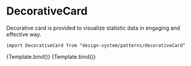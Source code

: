 

<Meta title="Patterns/DecorativeCard" component={DecorativeCard} />

# DecorativeCard

Decorative card is provided to visualize statistic data in engaging and effective way.

`import DecorativeCard from "design-system/patterns/decorativeCard"`

<Canvas>
  <Story
    name="Overview - simple"
    args={{
      illustrationName: "dog",
      count: 40,
    }}
  >
    {Template.bind()}
  </Story>
</Canvas>

<Canvas>
  <Story
    name="Overview - with title"
    args={{
      title: "Uratowanych zwierząt",
      illustrationName: "dog",
      count: 40,
    }}
  >
    {Template.bind()}
  </Story>
</Canvas>

<ArgsTable />

